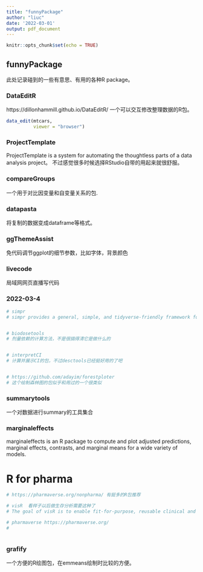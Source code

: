 ```yaml
---
title: "funnyPackage"
author: "liuc"
date: '2022-03-01'
output: pdf_document
---
```


```r
knitr::opts_chunk$set(echo = TRUE)
```

## funnyPackage

此处记录碰到的一些有意思、有用的各种R package。


### DataEditR

https://dillonhammill.github.io/DataEditR/
一个可以交互修改整理数据的R包。
```r
data_edit(mtcars,
          viewer = "browser")
```



### ProjectTemplate

ProjectTemplate is a system for automating the thoughtless parts of a data analysis project。
不过感觉很多时候选择RStudio自带的用起来就很舒服。


### compareGroups

一个用于对比因变量和自变量关系的包.


### datapasta

将复制的数据变成dataframe等格式。


### ggThemeAssist

免代码调节ggplot的细节参数，比如字体，背景颜色


### livecode
局域网网页直播写代码



### 2022-03-4

```r
# simpr
# simpr provides a general, simple, and tidyverse-friendly framework for generating simulated data, fitting models on simulations, and tidying model results.


# biodosetools
# 剂量依赖的计算方法，不是很搞得清它是做什么的


# interpretCI
# 计算并展示CI的包，不过desctools已经挺好用的了吧


# https://github.com/adayim/forestploter
# 这个绘制森林图的包似乎和用过的一个很类似


```


### summarytools

一个对数据进行summary的工具集合


### marginaleffects

marginaleffects is an R package to compute and plot adjusted predictions, marginal effects, contrasts, and marginal means for a wide variety of models.


# R for pharma
```r
# https://pharmaverse.org/nonpharma/ 有挺多的R包推荐

# visR  看样子以后做生存分析需要这种了
# The goal of visR is to enable fit-for-purpose, reusable clinical and medical research focused visualizations and tables with sensible defaults and based on sound graphical principles.

# pharmaverse https://pharmaverse.org/
#



```




### grafify

一个方便的R绘图包，在emmeans绘制时比较的方便。




